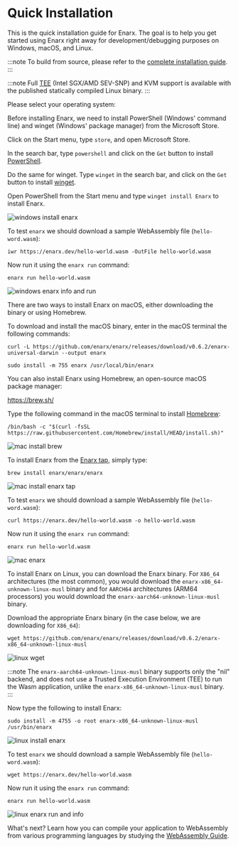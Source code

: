 
# Quick Installation

This is the quick installation guide for Enarx. The goal is to help you get started using Enarx right away for development/debugging purposes on Windows, macOS, and Linux.

:::note
To build from source, please refer to the [complete installation guide](Install).
:::

:::note
Full [TEE](Start/TEE) (Intel SGX/AMD SEV-SNP) and KVM support is available with the published statically compiled Linux binary.
:::

Please select your operating system:<br />

<Tabs>
  <TabItem value="windows" label="Windows">

Before installing Enarx, we need to install PowerShell (Windows' command line) and winget (Windows' package manager) from the Microsoft Store.

Click on the Start menu, type `store`, and open Microsoft Store.

In the search bar, type `powershell` and click on the `Get` button to install [PowerShell](https://docs.microsoft.com/en-us/powershell/scripting/install/installing-powershell-on-windows). 

Do the same for winget. Type `winget` in the search bar, and click on the `Get` button to install [winget](https://docs.microsoft.com/en-us/windows/package-manager/winget/).

Open PowerShell from the Start menu and type `winget install Enarx` to install Enarx.

![windows install enarx](/img/install/win_install_enarx.png)

To test `enarx` we should download a sample WebAssembly file (`hello-word.wasm`):

`iwr https://enarx.dev/hello-world.wasm -OutFile hello-world.wasm`

Now run it using the `enarx run` command:

`enarx run hello-world.wasm`

![windows enarx info and run](/img/install/win_enarx_run.png)

  </TabItem>
  <TabItem value="macos" label="macOS">

There are two ways to install Enarx on macOS, either downloading the binary or using Homebrew.

To download and install the macOS binary, enter in the macOS terminal the following commands:

`curl -L https://github.com/enarx/enarx/releases/download/v0.6.2/enarx-universal-darwin --output enarx`

`sudo install -m 755 enarx /usr/local/bin/enarx`

You can also install Enarx using Homebrew, an open-source macOS package manager:

https://brew.sh/

Type the following command in the macOS terminal to install [Homebrew](https://brew.sh/):

`/bin/bash -c "$(curl -fsSL https://raw.githubusercontent.com/Homebrew/install/HEAD/install.sh)"`

![mac install brew](/img/install/mac_brew.png)

To install Enarx from the [Enarx tap](https://github.com/enarx/homebrew-enarx), simply type:

`brew install enarx/enarx/enarx`

![mac install enarx tap](/img/install/mac_install_enarx_tap.png)

To test `enarx` we should download a sample WebAssembly file (`hello-word.wasm`):

`curl https://enarx.dev/hello-world.wasm -o hello-world.wasm`

Now run it using the `enarx run` command:

`enarx run hello-world.wasm`

![mac enarx](/img/install/mac_enarx_run.png)

  </TabItem>
  <TabItem value="linux" label="Linux">

To install Enarx on Linux, you can download the Enarx binary. For `X86_64` architectures (the most common), you would download the `enarx-x86_64-unknown-linux-musl` binary and for `AARCH64` architectures (ARM64 processors) you would download the `enarx-aarch64-unknown-linux-musl` binary.

Download the appropriate Enarx binary (in the case below, we are downloading for `X86_64`):

`wget https://github.com/enarx/enarx/releases/download/v0.6.2/enarx-x86_64-unknown-linux-musl`

![linux wget](/img/install/linux_wget.png)

:::note
The `enarx-aarch64-unknown-linux-musl` binary supports only the "nil" backend, and does not use a Trusted Execution Environment (TEE) to run the Wasm application, unlike the `enarx-x86_64-unknown-linux-musl` binary.
:::

Now type the following to install Enarx:

`sudo install -m 4755 -o root enarx-x86_64-unknown-linux-musl /usr/bin/enarx`

![linux install enarx](/img/install/linux_install_enarx.png)

To test `enarx` we should download a sample WebAssembly file (`hello-word.wasm`):

`wget https://enarx.dev/hello-world.wasm`

Now run it using the `enarx run` command:

`enarx run hello-world.wasm`

![linux enarx run and info](/img/install/linux_enarx_run.png)

  </TabItem>
</Tabs>

What's next? Learn how you can compile your application to WebAssembly from various programming languages by studying the [WebAssembly Guide](WebAssembly/Introduction).
